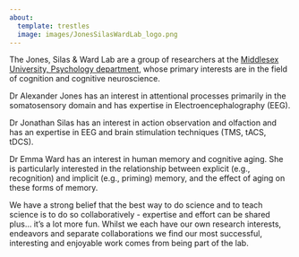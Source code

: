 ```yaml
---
about:
  template: trestles
  image: images/JonesSilasWardLab_logo.png
---
```


The Jones, Silas & Ward Lab are a group of researchers at the [Middlesex University, Psychology department](https://www.mdx.ac.uk/about-us/what-we-do/faculty-of-science-and-technology/psychology), whose primary interests are in the field of cognition and cognitive neuroscience.

Dr Alexander Jones has an interest in attentional processes primarily in the somatosensory domain and has expertise in Electroencephalography (EEG).

Dr Jonathan Silas has an interest in action observation and olfaction and has an expertise in EEG and brain stimulation techniques (TMS, tACS, tDCS).

Dr Emma Ward has an interest in human memory and cognitive aging. She is particularly interested in the relationship between explicit (e.g., recognition) and implicit (e.g., priming) memory, and the effect of aging on these forms of memory.

We have a strong belief that the best way to do science and to teach science is to do so collaboratively - expertise and effort can be shared plus... it's a lot more fun. Whilst we each have our own research interests, endeavors and separate collaborations we find our most successful, interesting and enjoyable work comes from being part of the lab.
